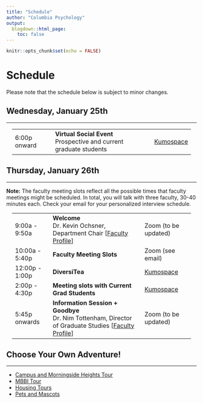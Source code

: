 ```yaml
---
title: "Schedule"
author: "Columbia Psychology"
output:
  blogdown::html_page:
    toc: false
---
```


```r
knitr::opts_chunk$set(echo = FALSE)
```

# Schedule

Please note that the schedule below is subject to minor changes.

## Wednesday, January 25th

---

<div class="row" style="padding-left: 15px; padding-right: 15px;">
<table class="table table-striped">
<tr><td>6:00p onward</td><td><b>Virtual Social Event</b><br>Prospective and current graduate students</td><td>[Kumospace](https://www.kumospace.com/columbia-psych-2023){target="_blank"}</td></tr>
</table>
</div>

## Thursday, January 26th 

---

<p>
<b>Note:</b> The faculty meeting slots reflect all the possible times that faculty meetings might be scheduled. In total, you will talk with three faculty, 30-40 minutes each. Check your email for your personalized interview schedule. 

<p>
<p>
<div class="row" style="padding-left: 15px; padding-right: 15px;">
<table class="table table-striped">
<tr><td>9:00a - 9:50a</td><td><b>Welcome</b><br>Dr. Kevin Ochsner, Department Chair [<a href="https://psychology.columbia.edu/content/kevin-ochsner" target="_blank">Faculty Profile</a>]</td><td>Zoom (to be updated)</td></tr>
<tr><td>10:00a - 5:40p</td><td><b>Faculty Meeting Slots </b></td><td>Zoom (see email)</td></tr>
<tr><td>12:00p - 1:00p</td><td><b>DiversiTea </b></td><td>[Kumospace](https://www.kumospace.com/columbia-psych-2023){target="_blank"}</td></tr>
<tr><td>2:00p - 4:30p</td><td><b> Meeting slots with Current Grad Students </b></td><td>[Kumospace](https://www.kumospace.com/columbia-psych-2023){target="_blank"}</td></tr>
<tr><td>5:45p onwards </td><td><b>Information Session + Goodbye </b><br>Dr. Nim Tottenham, Director of Graduate Studies [<a href="https://psychology.columbia.edu/content/nim-tottenham" target="_blank">Faculty Profile</a>]</td><td>Zoom (to be updated)</td></tr>
</table>
</div>

## Choose Your Own Adventure!

---

- [Campus and Morningside Heights Tour](/tour#campus-and-morningside-heights)
- [MBBI Tour](/tour#mbbi)
- [Housing Tours](/tour#housing)
- [Pets and Mascots](/pets)